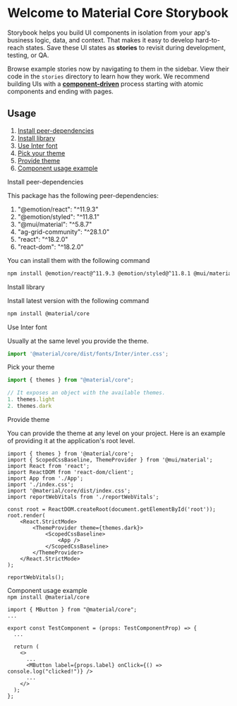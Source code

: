 
<Meta title="Introduction" />

<style>
	{`
    .subheading {
      --mediumdark: '#999999';
      font-weight: 900;
      font-size: 13px;
      color: #999;
      letter-spacing: 6px;
      line-height: 24px;
      text-transform: uppercase;
      margin-bottom: 12px;
      margin-top: 40px;
    }
  `}
</style>

# Welcome to Material Core Storybook

Storybook helps you build UI components in isolation from your app's business logic, data, and context.
That makes it easy to develop hard-to-reach states. Save these UI states as **stories** to revisit during development, testing, or QA.

Browse example stories now by navigating to them in the sidebar.
View their code in the `stories` directory to learn how they work.
We recommend building UIs with a [**component-driven**](https://componentdriven.org) process starting with atomic components and ending with pages.

## Usage

1. [Install peer-dependencies](#installPeerDependencies)
2. [Install library](#install)
3. [Use Inter font](#useFont)
4. [Pick your theme](#theme)
5. [Provide theme](#provideTheme)
6. [Component usage example](#componentUsageExample)

<a name="installPeerDependencies">
	<div className="subheading">Install peer-dependencies</div>
</a>
<p>This package has the following peer-dependencies:</p>
<ol>
	<li>"@emotion/react": "^11.9.3"</li>
	<li>"@emotion/styled": "^11.8.1"</li>
	<li>"@mui/material": "^5.8.7"</li>
	<li>"ag-grid-community": "^28.1.0"</li>
	<li>"react": "^18.2.0"</li>
	<li>"react-dom": "^18.2.0"</li>
</ol>
<p>You can install them with the following command </p>

```bash
npm install @emotion/react@^11.9.3 @emotion/styled@^11.8.1 @mui/material@^5.8.7 ag-grid-community@^28.1.0 react@^18.2.0 react-dom@^18.2.0
```

<a name="install">
	<div className="subheading">Install library</div>
	<p>Install latest version with the following command</p>
</a>

```bash
npm install @material/core
```

<a name="useFont">
	<div className="subheading">Use Inter font</div>
</a>
<p>Usually at the same level you provide the theme.</p>

```js
import '@material/core/dist/fonts/Inter/inter.css';
```

<a name="theme">
	<div className="subheading">Pick your theme</div>
</a>

```js
import { themes } from "@material/core";

// It exposes an object with the available themes.
1. themes.light
2. themes.dark
```

<a name="provideTheme">
	<div className="subheading">Provide theme</div>
</a>
<p>
	You can provide the theme at any level on your project. Here is an example of providing it at the application's root
	level.
</p>

```tsx
import { themes } from '@material/core';
import { ScopedCssBaseline, ThemeProvider } from '@mui/material';
import React from 'react';
import ReactDOM from 'react-dom/client';
import App from './App';
import './index.css';
import '@material/core/dist/index.css';
import reportWebVitals from './reportWebVitals';

const root = ReactDOM.createRoot(document.getElementById('root'));
root.render(
	<React.StrictMode>
		<ThemeProvider theme={themes.dark}>
			<ScopedCssBaseline>
				<App />
			</ScopedCssBaseline>
		</ThemeProvider>
	</React.StrictMode>
);

reportWebVitals();
```

<a name="componentUsageExample">
	<div className="subheading">Component usage example</div>
	<code>npm install @material/core</code>
</a>

```tsx
import { MButton } from "@material/core";
...

export const TestComponent = (props: TestComponentProp) => {
  ...

  return (
    <>
      ...
      <MButton label={props.label} onClick={() => console.log("clicked!")} />
      ...
    </>
  );
};
```
